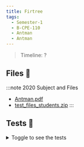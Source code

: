 ```yaml
---
title: Firtree
tags:
  - Semester-1
  - B-CPE-110
  - Antman
  - Antman
---
```

> Timeline: ?


## Files 📂

:::note 2020 Subject and Files
- [Antman.pdf](https://github.com/Studio-17/Epitech-Subjects/raw/main/Semester-1/B-CPE-110/Antman/Antman/Antman.pdf)
- [test_files_students.zip](https://github.com/Studio-17/Epitech-Subjects/raw/main/Semester-1/B-CPE-110/Antman/Antman/test_files_students.zip)
:::

## Tests 🤖
<details>
  <summary>Toggle to see the tests</summary>
  <div>
Yo
  </div>
</details>

